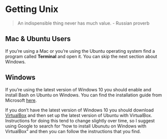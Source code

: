 # Getting Unix

> An indispensible thing never has much value. - Russian proverb

## Mac & Ubuntu Users

If you're using a Mac or you're using the Ubuntu operating system find a
program called **Terminal** and open it. You can skip the next section about
Windows.

## Windows

If you're using the latest version of Windows 10 you should enable and install
Bash on Ubuntu on Windows. You can find the installation guide from Microsoft
[here](https://msdn.microsoft.com/en-us/commandline/wsl/install_guide).

If you don't have the latest version of Windows 10 you should download 
[VirtualBox](https://www.virtualbox.org/) and then set up the latest version of
Ubuntu with VirtualBox. Instructions for doing this tend to change slightly
over time, so I suggest using Google to search for "how to install Ubunutu on
Windows with VirtualBox" and then you can follow the instructions that you find.